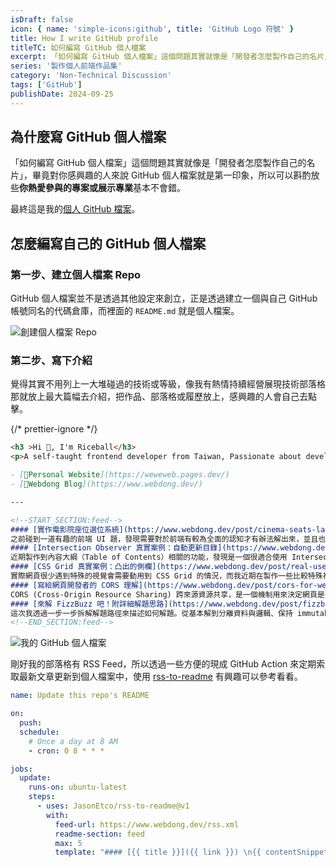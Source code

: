 ```yaml
---
isDraft: false
icon: { name: 'simple-icons:github', title: 'GitHub Logo 符號' }
title: How I write GitHub profile
titleTC: 如何編寫 GitHub 個人檔案
excerpt: 「如何編寫 GitHub 個人檔案」這個問題其實就像是「開發者怎麼製作自己的名片」，畢竟對你感興趣的人來說 GitHub 個人檔案就是第一印象，所以可以斟酌放些「你熱愛參與的專案或展示專業」基本不會錯。像我有熱情持續經營展現技術部落格那就放上最大篇幅去介紹，把作品、部落格或履歷放上。
series: '製作個人前端作品集'
category: 'Non-Technical Discussion'
tags: ['GitHub']
publishDate: 2024-09-25
---
```


## 為什麼寫 GitHub 個人檔案

「如何編寫 GitHub 個人檔案」這個問題其實就像是「開發者怎麼製作自己的名片」，畢竟對你感興趣的人來說 GitHub 個人檔案就是第一印象，所以可以斟酌放些**你熱愛參與的專案或展示專業**基本不會錯。

最終這是我的[個人 GitHub 檔案](https://github.com/riceball-tw)。

## 怎麼編寫自己的 GitHub 個人檔案

### 第一步、建立個人檔案 Repo

GitHub 個人檔案並不是透過其他設定來創立，正是透過建立一個與自己 GitHub 帳號同名的代碼倉庫，而裡面的 `README.md` 就是個人檔案。

![創建個人檔案 Repo](new-repo.webp)

### 第二步、寫下介紹

覺得其實不用列上一大堆碰過的技術或等級，像我有熱情持續經營展現技術部落格那就放上最大篇幅去介紹，把作品、部落格或履歷放上，感興趣的人會自己去點擊。

{/* prettier-ignore */}
```md
<h3 >Hi 👋, I'm Riceball</h3>
<p>A self-taught frontend developer from Taiwan, Passionate about developing interesting web apps!</p>

- [🏡Personal Website](https://weweweb.pages.dev/)
- [📝Webdong Blog](https://www.webdong.dev/)

---

<!--START_SECTION:feed-->
#### [實作電影院座位選位系統](https://www.webdong.dev/post/cinema-seats-layout/)
之前碰到一道有趣的前端 UI 題，發現需要對於前端有較為全面的認知才有辦法解出來，並且也可以針對感興趣的領域延伸提出更更多問題，於是特地紀錄一下我的思考解題過程。身為一名前端工程師，你會怎麼實作上圖的電影院座位選位系統？
#### [Intersection Observer 真實案例：自動更新目錄](https://www.webdong.dev/post/real-use-case-of-intersection-observer-toc/)
近期製作到內容大綱（Table of Contents）相關的功能，發現是一個很適合使用 Intersection Observer 的案例，透過監聽特定元素來自動更新目錄的狀態。在早期可能會需要透過 getBoundingClientRect 之類的方法來計算元素有沒有離開視窗，現在這樣的需求就變得更加容易實現。
#### [CSS Grid 真實案例：凸出的側欄](https://www.webdong.dev/post/real-use-case-of-css-grid-extended-sidebar/)
實際網頁很少遇到特殊的視覺會需要動用到 CSS Grid 的情況，而我近期在製作一些比較特殊視覺的網頁布局，事後感覺特別適合作為一個 CSS Grid 的啟發教材，於是寫下了本篇文章幫助透過真實世界案例更深刻了解 CSS Grid。
#### [寫給網頁開發者的 CORS 理解](https://www.webdong.dev/post/cors-for-web-developer/)
CORS (Cross-Origin Resource Sharing) 跨來源資源共享，是一個機制用來決定網頁是否能夠存取其他來源的資源，能有效防止不同來源之間的不正當資源存取。透過 CORS，可以在保護用戶資料的同時，允許合法的跨來源請求。
#### [來解 FizzBuzz 吧！附詳細解題思路](https://www.webdong.dev/post/fizzbuzz/)
這次我透過一步一步拆解解題路徑來描述如何解題。從基本解到分離資料與邏輯、保持 immutable 以及邊緣案例還有文件編寫都有涵蓋。打印出 1 到 100 的數字、假如數字是 3 的倍數，則打印 Fizz、假如數字是 5 的倍數，則打印 Buzz、假如數字是 3 和 5 的公倍數，則打印 FizzBuzz。
<!--END_SECTION:feed-->
```

![我的 GitHub 個人檔案](readme.webp)

剛好我的部落格有 RSS Feed，所以透過一些方便的現成 GitHub Action 來定期索取最新文章更新到個人檔案中，使用 [rss-to-readme](https://github.com/JasonEtco/rss-to-readme) 有興趣可以參考看看。

```yml
name: Update this repo's README

on:
  push:
  schedule:
    # Once a day at 8 AM
    - cron: 0 8 * * *

jobs:
  update:
    runs-on: ubuntu-latest
    steps:
      - uses: JasonEtco/rss-to-readme@v1
        with:
          feed-url: https://www.webdong.dev/rss.xml
          readme-section: feed
          max: 5
          template: "#### [{{ title }}]({{ link }}) \n{{ contentSnippet }}\n\n"
```
